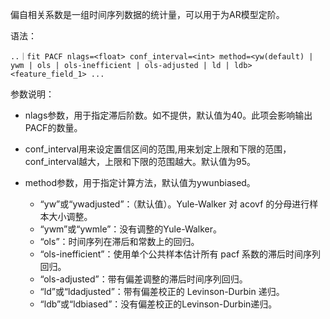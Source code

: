 偏自相关系数是一组时间序列数据的统计量，可以用于为AR模型定阶。



语法：

```
..｜fit PACF nlags=<float> conf_interval=<int> method=<yw(default) | ywm | ols | ols-inefficient | ols-adjusted | ld | ldb> <feature_field_1> ...
```

参数说明：

+ nlags参数，用于指定滞后阶数。如不提供，默认值为40。此项会影响输出PACF的数量。

+ conf_interval用来设定置信区间的范围,用来划定上限和下限的范围，conf_interval越大，上限和下限的范围越大。默认值为95。

+ method参数，用于指定计算方法，默认值为ywunbiased。

  + “yw”或“ywadjusted”：（默认值）。Yule-Walker 对 acovf 的分母进行样本大小调整。
  + “ywm”或“ywmle”：没有调整的Yule-Walker。
  + “ols”：时间序列在滞后和常数上的回归。
  + “ols-inefficient”：使用单个公共样本估计所有 pacf 系数的滞后时间序列回归。
  + “ols-adjusted”：带有偏差调整的滞后时间序列回归。
  + “ld”或“ldadjusted”：带有偏差校正的 Levinson-Durbin 递归。
  + “ldb”或“ldbiased”：没有偏差校正的Levinson-Durbin递归。
